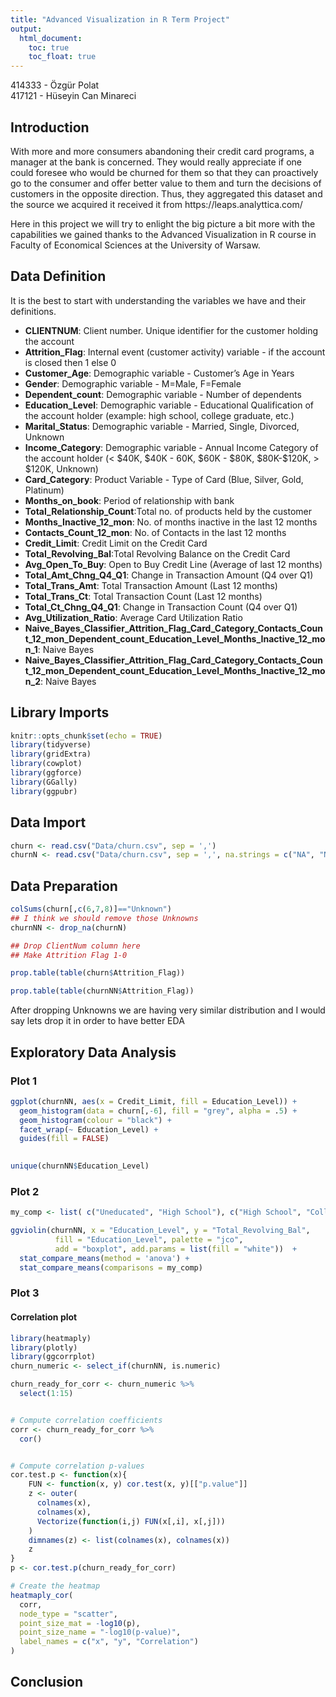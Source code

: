 ```yaml
---
title: "Advanced Visualization in R Term Project"
output:
  html_document:
    toc: true
    toc_float: true
---
```

414333 - Özgür Polat \
417121 - Hüseyin Can Minareci

## Introduction
With more and more consumers abandoning their credit card programs, a manager at the bank is concerned. They would really appreciate if one could foresee who would be churned for them so that they can proactively go to the consumer and offer better value to them and turn the decisions of customers in the opposite direction. Thus, they aggregated this dataset and the source we acquired it received it from https://leaps.analyttica.com/ 

Here in this project we will try to enlight the big picture a bit more with the capabilities we gained thanks to the Advanced Visualization in R course in Faculty of Economical Sciences at the University of Warsaw.

## Data Definition
It is the best to start with understanding the variables we have and their definitions.

* **CLIENTNUM**: Client number. Unique identifier for the customer holding the account
* **Attrition_Flag**: Internal event (customer activity) variable - if the account is closed then 1 else 0
* **Customer_Age**: Demographic variable - Customer's Age in Years
* **Gender**: Demographic variable - M=Male, F=Female
* **Dependent_count**: Demographic variable - Number of dependents
* **Education_Level**: Demographic variable - Educational Qualification of the account holder (example: high school, college graduate, etc.)
* **Marital_Status**: Demographic variable - Married, Single, Divorced, Unknown
* **Income_Category**: Demographic variable - Annual Income Category of the account holder (< $40K, $40K - 60K, $60K - $80K, $80K-$120K, > $120K, Unknown)
* **Card_Category**: Product Variable - Type of Card (Blue, Silver, Gold, Platinum)
* **Months_on_book**: Period of relationship with bank
* **Total_Relationship_Count**:Total no. of products held by the customer
* **Months_Inactive_12_mon**: No. of months inactive in the last 12 months
* **Contacts_Count_12_mon**: No. of Contacts in the last 12 months
* **Credit_Limit**: Credit Limit on the Credit Card
* **Total_Revolving_Bal**:Total Revolving Balance on the Credit Card
* **Avg_Open_To_Buy**: Open to Buy Credit Line (Average of last 12 months)
* **Total_Amt_Chng_Q4_Q1**: Change in Transaction Amount (Q4 over Q1)
* **Total_Trans_Amt**: Total Transaction Amount (Last 12 months)
* **Total_Trans_Ct**: Total Transaction Count (Last 12 months)
* **Total_Ct_Chng_Q4_Q1**: Change in Transaction Count (Q4 over Q1)
* **Avg_Utilization_Ratio**: Average Card Utilization Ratio
* **Naive_Bayes_Classifier_Attrition_Flag_Card_Category_Contacts_Count_12_mon_Dependent_count_Education_Level_Months_Inactive_12_mon_1**: Naive Bayes
* **Naive_Bayes_Classifier_Attrition_Flag_Card_Category_Contacts_Count_12_mon_Dependent_count_Education_Level_Months_Inactive_12_mon_2**: Naive Bayes


## Library Imports
```r
knitr::opts_chunk$set(echo = TRUE)
library(tidyverse)
library(gridExtra)
library(cowplot)
library(ggforce)
library(GGally)
library(ggpubr)
```

## Data Import
```r
churn <- read.csv("Data/churn.csv", sep = ',')
churnN <- read.csv("Data/churn.csv", sep = ',', na.strings = c("NA", "N/A", "Unknown"))
```

## Data Preparation

```r
colSums(churn[,c(6,7,8)]=="Unknown")
## I think we should remove those Unknowns
churnNN <- drop_na(churnN)

## Drop ClientNum column here
## Make Attrition Flag 1-0
```

```r
prop.table(table(churn$Attrition_Flag))
```
```r
prop.table(table(churnNN$Attrition_Flag))
```
After dropping Unknowns we are having very similar distribution and I would say lets drop it in order to have better EDA 


## Exploratory Data Analysis

### Plot 1
```r
ggplot(churnNN, aes(x = Credit_Limit, fill = Education_Level)) + 
  geom_histogram(data = churn[,-6], fill = "grey", alpha = .5) + 
  geom_histogram(colour = "black") +
  facet_wrap(~ Education_Level) + 
  guides(fill = FALSE)
  

```


```r
unique(churnNN$Education_Level)
```

### Plot 2

```r
my_comp <- list( c("Uneducated", "High School"), c("High School", "College"), c("College", "Graduate"), c("Graduate", "Post-Graduate"), c("Post-Graduate", "Doctorate") )

ggviolin(churnNN, x = "Education_Level", y = "Total_Revolving_Bal",
          fill = "Education_Level", palette = "jco",
          add = "boxplot", add.params = list(fill = "white"))  + 
  stat_compare_means(method = 'anova') +
  stat_compare_means(comparisons = my_comp)
```

### Plot 3
#### Correlation plot
```r
library(heatmaply)
library(plotly)
library(ggcorrplot)
churn_numeric <- select_if(churnNN, is.numeric)

churn_ready_for_corr <- churn_numeric %>% 
  select(1:15)


# Compute correlation coefficients
corr <- churn_ready_for_corr %>% 
  cor()


# Compute correlation p-values
cor.test.p <- function(x){
    FUN <- function(x, y) cor.test(x, y)[["p.value"]]
    z <- outer(
      colnames(x), 
      colnames(x), 
      Vectorize(function(i,j) FUN(x[,i], x[,j]))
    )
    dimnames(z) <- list(colnames(x), colnames(x))
    z
}
p <- cor.test.p(churn_ready_for_corr)

# Create the heatmap
heatmaply_cor(
  corr,
  node_type = "scatter",
  point_size_mat = -log10(p), 
  point_size_name = "-log10(p-value)",
  label_names = c("x", "y", "Correlation")
)

```


## Conclusion















































